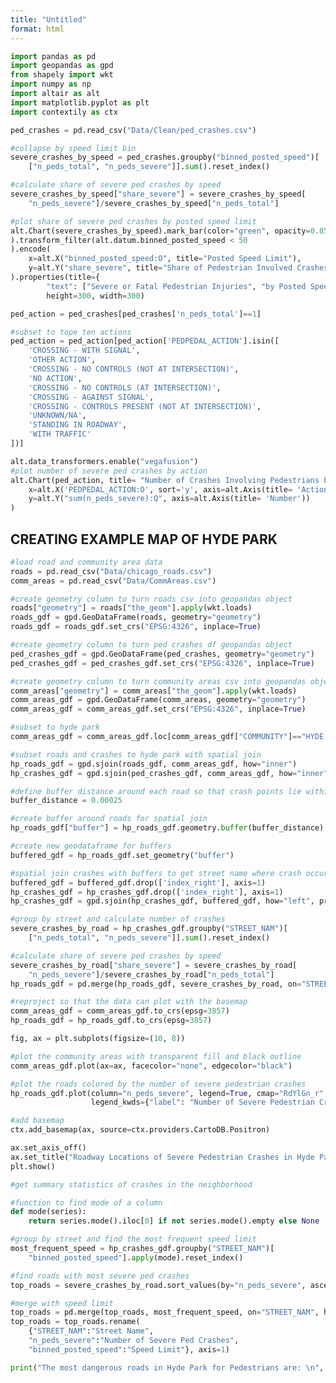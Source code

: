 ```yaml
---
title: "Untitled"
format: html
---
```


```python
import pandas as pd
import geopandas as gpd
from shapely import wkt
import numpy as np
import altair as alt
import matplotlib.pyplot as plt
import contextily as ctx

ped_crashes = pd.read_csv("Data/Clean/ped_crashes.csv")
```

```python
#collapse by speed limit bin
severe_crashes_by_speed = ped_crashes.groupby("binned_posted_speed")[
    ["n_peds_total", "n_peds_severe"]].sum().reset_index()

#calculate share of severe ped crashes by speed
severe_crashes_by_speed["share_severe"] = severe_crashes_by_speed[
    "n_peds_severe"]/severe_crashes_by_speed["n_peds_total"]
```

```python
#plot share of severe ped crashes by posted speed limit
alt.Chart(severe_crashes_by_speed).mark_bar(color="green", opacity=0.85
).transform_filter(alt.datum.binned_posted_speed < 50
).encode(
    x=alt.X("binned_posted_speed:O", title="Posted Speed Limit"),
    y=alt.Y("share_severe", title="Share of Pedestrian Involved Crashes (%)")
).properties(title={
        "text": ["Severe or Fatal Pedestrian Injuries", "by Posted Speed Limit"]},
        height=300, width=300)
```

```python
ped_action = ped_crashes[ped_crashes['n_peds_total']==1]

#subset to tope ten actions 
ped_action = ped_action[ped_action['PEDPEDAL_ACTION'].isin([
    'CROSSING - WITH SIGNAL',
    'OTHER ACTION',
    'CROSSING - NO CONTROLS (NOT AT INTERSECTION)',
    'NO ACTION',
    'CROSSING - NO CONTROLS (AT INTERSECTION)',
    'CROSSING - AGAINST SIGNAL',
    'CROSSING - CONTROLS PRESENT (NOT AT INTERSECTION)',
    'UNKNOWN/NA',
    'STANDING IN ROADWAY',
    'WITH TRAFFIC'
])]
```

```python
alt.data_transformers.enable("vegafusion")
#plot number of severe ped crashes by action
alt.Chart(ped_action, title= "Number of Crashes Involving Pedestrians by the Action of the Pedestrian").mark_bar().encode(
    x=alt.X('PEDPEDAL_ACTION:O', sort='y', axis=alt.Axis(title= 'Action of Pedestrian', labelFontSize=6, labelAngle=60)),
    y=alt.Y("sum(n_peds_severe):Q", axis=alt.Axis(title= 'Number'))
)
```


## CREATING EXAMPLE MAP OF HYDE PARK
```python
#load road and community area data
roads = pd.read_csv("Data/chicago_roads.csv")
comm_areas = pd.read_csv("Data/CommAreas.csv")

#create geometry column to turn roads csv into geopandas object
roads["geometry"] = roads["the_geom"].apply(wkt.loads)
roads_gdf = gpd.GeoDataFrame(roads, geometry="geometry")
roads_gdf = roads_gdf.set_crs("EPSG:4326", inplace=True)

#create geometry column to turn ped crashes df geopandas object
ped_crashes_gdf = gpd.GeoDataFrame(ped_crashes, geometry="geometry")
ped_crashes_gdf = ped_crashes_gdf.set_crs("EPSG:4326", inplace=True)

#create geometry column to turn community areas csv into geopandas object
comm_areas["geometry"] = comm_areas["the_geom"].apply(wkt.loads)
comm_areas_gdf = gpd.GeoDataFrame(comm_areas, geometry="geometry")
comm_areas_gdf = comm_areas_gdf.set_crs("EPSG:4326", inplace=True)
```

```python
#subset to hyde park
comm_areas_gdf = comm_areas_gdf.loc[comm_areas_gdf["COMMUNITY"]=="HYDE PARK"]

#subset roads and crashes to hyde park with spatial join
hp_roads_gdf = gpd.sjoin(roads_gdf, comm_areas_gdf, how="inner")
hp_crashes_gdf = gpd.sjoin(ped_crashes_gdf, comm_areas_gdf, how="inner")
```

```python
#define buffer distance around each road so that crash points lie within buffer
buffer_distance = 0.00025

#create buffer around roads for spatial join
hp_roads_gdf["buffer"] = hp_roads_gdf.geometry.buffer(buffer_distance)

#create new geodataframe for buffers
buffered_gdf = hp_roads_gdf.set_geometry("buffer")
```

```python
#spatial join crashes with buffers to get street name where crash occured
buffered_gdf = buffered_gdf.drop(['index_right'], axis=1)
hp_crashes_gdf = hp_crashes_gdf.drop(['index_right'], axis=1)
hp_crashes_gdf = gpd.sjoin(hp_crashes_gdf, buffered_gdf, how="left", predicate="within")
```

```python
#group by street and calculate number of crashes
severe_crashes_by_road = hp_crashes_gdf.groupby("STREET_NAM")[
    ["n_peds_total", "n_peds_severe"]].sum().reset_index()

#calculate share of severe ped crashes by speed
severe_crashes_by_road["share_severe"] = severe_crashes_by_road[
    "n_peds_severe"]/severe_crashes_by_road["n_peds_total"]
hp_roads_gdf = pd.merge(hp_roads_gdf, severe_crashes_by_road, on="STREET_NAM", how="left")
```

```python
#reproject so that the data can plot with the basemap
comm_areas_gdf = comm_areas_gdf.to_crs(epsg=3857)
hp_roads_gdf = hp_roads_gdf.to_crs(epsg=3857)

fig, ax = plt.subplots(figsize=(10, 8))

#plot the community areas with transparent fill and black outline
comm_areas_gdf.plot(ax=ax, facecolor="none", edgecolor="black")

#plot the roads colored by the number of severe pedestrian crashes
hp_roads_gdf.plot(column="n_peds_severe", legend=True, cmap="RdYlGn_r", ax=ax,
                  legend_kwds={"label": "Number of Severe Pedestrian Crashes", "orientation": "horizontal"})

#add basemap
ctx.add_basemap(ax, source=ctx.providers.CartoDB.Positron)

ax.set_axis_off()
ax.set_title("Roadway Locations of Severe Pedestrian Crashes in Hyde Park", fontsize=14)
plt.show()
```

```python
#get summary statistics of crashes in the neighborhood

#function to find mode of a column
def mode(series):
    return series.mode().iloc[0] if not series.mode().empty else None

#group by street and find the most frequent speed limit
most_frequent_speed = hp_crashes_gdf.groupby("STREET_NAM")[
    "binned_posted_speed"].apply(mode).reset_index()

#find roads with most severe ped crashes
top_roads = severe_crashes_by_road.sort_values(by="n_peds_severe", ascending=False)[["STREET_NAM", "n_peds_severe"]].head(3)

#merge with speed limit
top_roads = pd.merge(top_roads, most_frequent_speed, on="STREET_NAM", how="left")
top_roads = top_roads.rename(
    {"STREET_NAM":"Street Name", 
    "n_peds_severe":"Number of Severe Ped Crashes",
    "binned_posted_speed":"Speed Limit"}, axis=1)

print("The most dangerous roads in Hyde Park for Pedestrians are: \n", top_roads)
```
